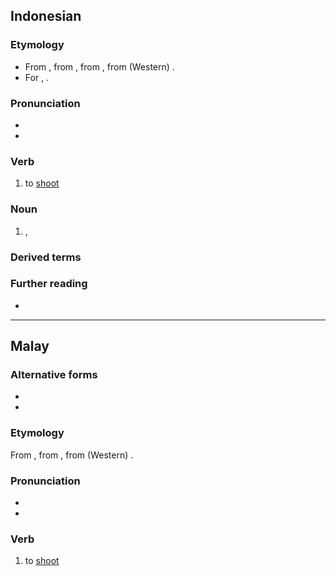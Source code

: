 ==Indonesian==

===Etymology===
* From {{inh|id|ms|tembak}}, from {{inh|id|ms-cla|tembak}}, from {{der|id|poz-mly-pro|*timbak}}, from (Western) {{der|id|poz-pro|*ti(m)bak}}.
* For {{n-g|aim, purpose}}, {{sl|id|min|tembak|nocap=1}}.

===Pronunciation===
* {{IPA|id|/tembak/}}
* {{rhymes|id|embak|bak|ak}}

===Verb===
{{id-verb}}

# to [[shoot]] {{gloss|to fire a shot}}

===Noun===
{{id-noun}}

# {{l|en|aim}}, {{l|en|purpose}}
#: {{syn|id|arah|maksud|tuju}}

===Derived terms===
{{der4|id|
| bertembakan
| menembak
| menembaki
| menembakkan
| penembak
| penembakan
| petembak
| tembak-menembak
| tembak-tembakan
| tembakan
| tertembak
|}}
{{der4|id|
| termometer tembak
|}}

===Further reading===
* {{R:KBBI Daring}}

----

==Malay==

===Alternative forms===
* {{l|ms|timbak}}
* {{l|ms|تيمبق|sc=Arab}}

===Etymology===
From {{m|ms|timbak}}, from {{der|ms|poz-mly-pro|*timbak}}, from (Western) {{der|ms|poz-pro|*ti(m)bak}}.

===Pronunciation===
* {{IPA|ms|/tembaʔ/}}
* {{rhymes|ms|embaʔ|baʔ|aʔ}}

===Verb===
{{head|ms|verb|Jawi spelling|تيمبق}}

# to [[shoot]] {{gloss|to fire a shot}}